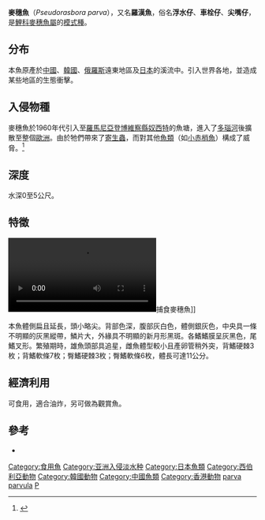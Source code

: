{{speciesbox
| name = 麥穗魚
| image = Pseudorasbora parva(edited version).jpg
| image_width = 250px

| status = LC
| status_system = IUCN3.1
| status_ref = <ref name = IUCN>{{cite journal | author = Huckstorf, V. | year = 2012 | title = Pseudorasbora parva | journal = The IUCN Red List of Threatened Species | page = 2012: e.T166136A1114203 | doi = 10.2305/IUCN.UK.2012-1.RLTS.T166136A1114203.en}}</ref>
| genus= Pseudorasbora
| species =parva| authority = [[Coenraad_Jacob_Temminck|Temminck]] & [[Hermann_Schlegel|Schlegel]], 1846
| synonyms = *''Pseudorasbora parva tenuis''<br /><small>Nichols, 1929</small>
*''Pseudorasbora parva parvula''<br /><small>Nichols, 1929</small>
*''Micraspius mianowskii''<br /><small>Dybowski, 1896</small>
*''Fundulus virescens''<br /><small>Temminck & Schlegel, 1846</small>
*''Pseudorasbora monstrosa''<br /><small>Nichols, 1925</small>
*''Pseudorasbora parvus''<br /><small>Temminck & Schlegel, 1846</small>
*''Leuciscus parvus''<br /><small>Temminck & Schlegel, 1846</small>
*''Pseudorasbora altipinna''<br /><small>Nichols, 1925</small>
*''Pseudorasbora depressirostris''<br /><small>Nichols, 1925</small>
}}

'''麥穗魚'''（''Pseudorasbora parva''），又名'''羅漢魚'''，俗名'''浮水仔'''、'''車栓仔'''、'''尖嘴仔'''，是[[鯉科|鯉科]][[麥穗魚屬|麥穗魚屬]]的[[模式種|模式種]]。

==分布==
本魚原產於[[中國|中國]]、[[韓國|韓國]]、[[俄羅斯|俄羅斯]]遠東地區及[[日本|日本]]的溪流中。引入世界各地，並造成某些地區的生態衝擊。

==入侵物種==
麥穗魚於1960年代引入至[[羅馬尼亞|羅馬尼亞]][[登博維察縣|登博維察縣]][[奴西特|奴西特]]的魚塘，進入了[[多瑙河|多瑙河]]後擴散至整個[[歐洲|歐洲]]。由於牠們帶來了[[寄生蟲|寄生蟲]]，而對其他[[魚類|魚類]]（如[[小赤梢魚|小赤梢魚]]）構成了威脅。<ref>{{Cite web|url=http://www.nytimes.com/2005/06/28/science/28obse.html|title=The Gudgeon and the Sunbleak|publisher=New York Times|date=June 28, 2005}}</ref>

==深度==
水深0至5公尺。

==特徵==
[[File:Beetle_larva_(Lethocerus_patruelis)_attacking_fish_(Pseudorasbora_parva)_-_ZooKeys-319-119-s001.ogv|thumb]]捕食麥穗魚]]

本魚體側扁且延長，頭小略尖。背部色深，腹部灰白色，體側銀灰色，中央具一條不明顯的灰黑縱帶，鱗片大，外緣具不明顯的新月形黑斑。各鰭鰭膜呈灰黑色，尾鰭叉形。繁殖期時，雄魚頭部具追星，雌魚體型較小且產卵管稍外突，背鰭硬棘3枚；背鰭軟條7枚；臀鰭硬棘3枚；臀鰭軟條6枚，體長可達11公分。

==經濟利用==
可食用，適合油炸，另可做為觀賞魚。

==參考==
{{reflist}}
*{{FishBase_species|genus=Pseudorasbora parva''|species=| synonyms = *''Pseudorasbora parva tenuis|year=2011|month=12}}
{{Taxonbar|from=Q583540}}

[[Category:食用魚|Category:食用魚]]
[[Category:亚洲入侵淡水种|Category:亚洲入侵淡水种]]
[[Category:日本魚類|Category:日本魚類]]
[[Category:西伯利亞動物|Category:西伯利亞動物]]
[[Category:韓國動物|Category:韓國動物]]
[[Category:中國魚類|Category:中國魚類]]
[[Category:香港動物|Category:香港動物]]
[[Category:麥穗魚屬|parva parvula]]
[[Category:1846年描述的魚類|P]]
